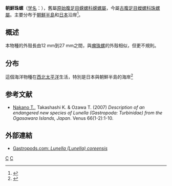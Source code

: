 {{Speciesbox 
| taxon = Lunella coreensis
| authority = Récluz, 1853
| image = Lunella_coreensis_01.JPG
| synonyms =
* ''Lunella coronata coreensis'' <small>(Récluz, 1853)</small>
* ''Turbo coreensis'' <small>Récluz, 1853</small>
* ''Turbo coronatus'' var. ''coreensis'' (Récluz, 1853)
}}
'''朝鮮珠螺'''（[[学名|学名]]：{{lang|la|'''''Lunella coreensis'''''}}），舊屬[[原始腹足目|原始腹足目]][[蝾螺科|蝾螺科]][[蝾螺屬|蝾螺屬]]，今屬[[古腹足目|古腹足目]][[蠑螺科|蠑螺科]][[珠螺屬|珠螺屬]]。主要分布于[[朝鮮半島|朝鮮半島]]和[[日本|日本]]沿岸<ref name="WoRMS">{{cite WoRMS |id=413414|title=''Lunella coreensis'' (Récluz, 1853)|accessdate=2010-04-20 }}</ref>。

==概述==
本物種的外殼長由12 mm到27 mm之間，與[[瘤珠螺|瘤珠螺]]的外殼相似，但更不規則。

==分布==
這個海洋物種在[[西北太平洋|西北太平洋]]生活，特別是日本與朝鮮半島的海岸<ref>{{cite book |url=http://www.biodiversitylibrary.org/item/77914 |first=G.W. |last=Tryon ｜year=1888 |chapter=''Turbo coronatus'' var. ''coreensis'' |title=Manual of Conchology X |publisher=Academy of Natural Sciences |location=Philadelphia |language=en |access-date=2015-02-07 |archive-date=2020-10-01 |archive-url=https://web.archive.org/web/20201001201610/https://www.biodiversitylibrary.org/item/77914 |dead-url=no }}</ref>

== 参考文献 ==
{{reflist|2}}
* [[中野智介|Nakano T.]], Takashashi K. & Ozawa T. (2007) ''Description of an endangered new species of Lunella (Gastropoda: Turbinidae) from the Ogasawara Islands, Japan''. Venus 66(1-2):1-10.

==外部連結==
{{Commons category|Lunella coreensis}}
* [http://www.gastropods.com/4/Shell_1674.shtml Gastropods.com: ''Lunella (Lunella) coreensis''] {{Wayback|url=http://www.gastropods.com/4/Shell_1674.shtml |date=20170424191224 }}
{{Taxonbar}}

[[Category:珠螺屬|C]]
[[Category:1853年描述的动物|C]]
